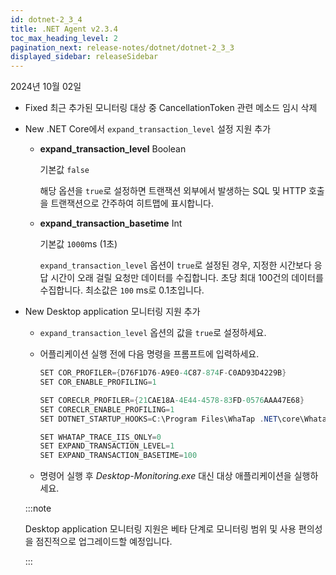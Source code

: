 ```yaml
---
id: dotnet-2_3_4
title: .NET Agent v2.3.4
toc_max_heading_level: 2
pagination_next: release-notes/dotnet/dotnet-2_3_3
displayed_sidebar: releaseSidebar
---
```


2024년 10월 02일

- <Status priority='0'>Fixed</Status> 최근 추가된 모니터링 대상 중 CancellationToken 관련 메소드 임시 삭제

- <Status priority='1'>New</Status> .NET Core에서 `expand_transaction_level` 설정 지원 추가

  - **expand_transaction_level** <span class='type'>Boolean</span>
    
    기본값 `false`
    
    해당 옵션을 `true`로 설정하면 트랜잭션 외부에서 발생하는 SQL 및 HTTP 호출을 트랜잭션으로 간주하여 히트맵에 표시합니다.
    
  - **expand_transaction_basetime** <span class='type'>Int</span>
    
    기본값 `1000`ms (1초)
    
    `expand_transaction_level` 옵션이 `true`로 설정된 경우, 지정한 시간보다 응답 시간이 오래 걸릴 요청만 데이터를 수집합니다. 초당 최대 100건의 데이터를 수집합니다. 최소값은 `100` ms로 0.1초입니다.

- <Status priority='1'>New</Status> Desktop application 모니터링 지원 추가

  - `expand_transaction_level` 옵션의 값을 `true`로 설정하세요.

  - 어플리케이션 실행 전에 다음 명령을 프롬프트에 입력하세요.
    
    ```csharp
    SET COR_PROFILER={D76F1D76-A9E0-4C87-874F-C0AD93D4229B}
    SET COR_ENABLE_PROFILING=1

    SET CORECLR_PROFILER={21CAE18A-4E44-4578-83FD-0576AAA47E68}
    SET CORECLR_ENABLE_PROFILING=1
    SET DOTNET_STARTUP_HOOKS=C:\Program Files\WhaTap .NET\core\Whatap.Startup.NetCore.dll

    SET WHATAP_TRACE_IIS_ONLY=0
    SET EXPAND_TRANSACTION_LEVEL=1
    SET EXPAND_TRANSACTION_BASETIME=100
    ```
    
  - 명령어 실행 후 *Desktop-Monitoring.exe* 대신 대상 애플리케이션을 실행하세요. 

  :::note 

   Desktop application 모니터링 지원은 베타 단계로 모니터링 범위 및 사용 편의성을 점진적으로 업그레이드할 예정입니다.

  :::


<DownloadAgent />